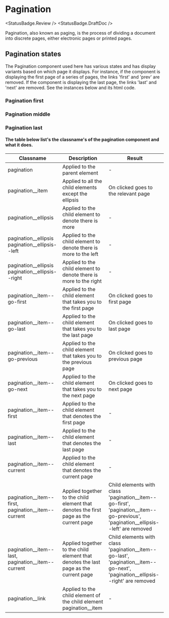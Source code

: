 
<Meta title="Components/Pagination/Pagination states" />

# Pagination

<StatusBadge.Review />
<StatusBadge.DraftDoc />

Pagination, also known as paging, is the process of dividing a document into discrete pages, either electronic pages or printed pages.

## Pagination states

The Pagination component used here has various states and has display variants based on which page it displays. For instance, if the component is displaying the first page of a series of pages, the links 'first' and 'prev' are removed.
If the component is displaying the last page, the links 'last' and 'next' are removed. See the instances below and its html code.

### Pagination first

<Canvas withSource="none">
  <Story id="components-pagination--pagination-first" />
</Canvas>

### Pagination middle

<Canvas withSource="none">
  <Story id="components-pagination--pagination-middle" />
</Canvas>

### Pagination last

<Canvas withSource="none">
  <Story id="components-pagination--pagination-last" />
</Canvas>

#### The table below list's the classname's of the pagination component and what it does.

| Classname                                              | Description                                                                           | Result                                                                                                                                  |
| ------------------------------------------------------ | ------------------------------------------------------------------------------------- | --------------------------------------------------------------------------------------------------------------------------------------- |
| pagination                                             | Applied to the parent element                                                         | -                                                                                                                                       |
| pagination\_\_item                                     | Applied to all the child elements except the ellipsis                                 | On clicked goes to the relevant page                                                                                                    |
| pagination\_\_ellipsis                                 | Applied to the child element to denote there is more                                  | -                                                                                                                                       |
| pagination\_\_ellipsis pagination\_\_ellipsis--left    | Applied to the child element to denote there is more to the left                      | -                                                                                                                                       |
| pagination\_\_ellipsis pagination\_\_ellipsis--right   | Applied to the child element to denote there is more to the right                     | -                                                                                                                                       |
| pagination\_\_item--go-first                           | Applied to the child element that takes you to the first page                         | On clicked goes to first page                                                                                                           |
| pagination\_\_item--go-last                            | Applied to the child element that takes you to the last page                          | On clicked goes to last page                                                                                                            |
| pagination\_\_item--go-previous                        | Applied to the child element that takes you to the previous page                      | On clicked goes to previous page                                                                                                        |
| pagination\_\_item--go-next                            | Applied to the child element that takes you to the next page                          | On clicked goes to next page                                                                                                            |
| pagination\_\_item--first                              | Applied to the child element that denotes the first page                              | -                                                                                                                                       |
| pagination\_\_item--last                               | Applied to the child element that denotes the last page                               | -                                                                                                                                       |
| pagination\_\_item--current                            | Applied to the child element that denotes the current page                            | -                                                                                                                                       |
| pagination\_\_item--first, pagination\_\_item--current | Applied together to the child element that denotes the first page as the current page | Child elements with class 'pagination\_\_item--go-first', 'pagination\_\_item--go-previous', 'pagination\_\_ellipsis--left' are removed |
| pagination\_\_item--last, pagination\_\_item--current  | Applied together to the child element that denotes the last page as the current page  | Child elements with class 'pagination\_\_item--go-last', 'pagination\_\_item--go-next', 'pagination\_\_ellipsis--right' are removed     |
| pagination\_\_link                                     | Applied to the child element of the child element pagination\_\_item                  | -                                                                                                                                       |
